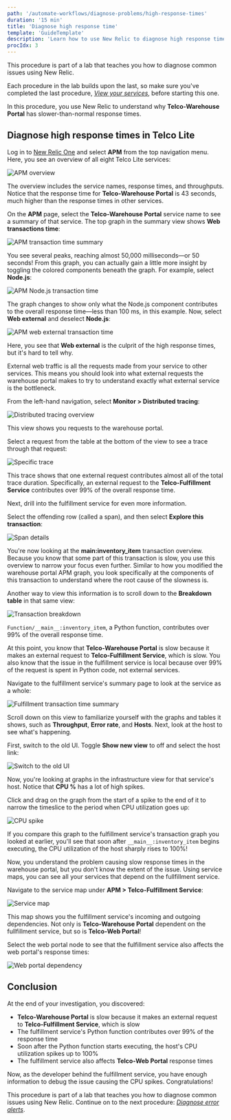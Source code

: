 ```yaml
---
path: '/automate-workflows/diagnose-problems/high-response-times'
duration: '15 min'
title: 'Diagnose high response time'
template: 'GuideTemplate'
description: 'Learn how to use New Relic to diagnose high response times in your services.'
procIdx: 3
---
```


<Callout variant="course" title="lab">

This procedure is part of a lab that teaches you how to diagnose common issues using New Relic.

Each procedure in the lab builds upon the last, so make sure you've completed the last procedure, [_View your services_](/automate-workflows/diagnose-problems/view-your-services), before starting this one.

</Callout>

In this procedure, you use New Relic to understand why **Telco-Warehouse Portal** has slower-than-normal response times.

## Diagnose high response times in Telco Lite

<Steps>

<Step>

Log in to [New Relic One](https://one.newrelic.com) and select **APM** from the top navigation menu. Here, you see an overview of all eight Telco Lite services:

![APM overview](../../../images/telco-lite/high-response-times.png)

The overview includes the service names, response times, and throughputs. Notice that the response time for **Telco-Warehouse Portal** is 43 seconds, much higher than the response times in other services.

</Step>

<Step>

On the **APM** page, select the **Telco-Warehouse Portal** service name to see a summary of that service. The top graph in the summary view shows **Web transactions time**:

![APM transaction time summary](../../../images/telco-lite/apm-summary.png)

You see several peaks, reaching almost 50,000 milliseconds—or 50 seconds! From this graph, you can actually gain a little more insight by toggling the colored components beneath the graph. For example, select **Node.js**:

![APM Node.js transaction time](../../../images/telco-lite/apm-node.png)

The graph changes to show only what the Node.js component contributes to the overall response time—less than 100 ms, in this example. Now, select **Web external** and deselect **Node.js**:

![APM web external transaction time](../../../images/telco-lite/apm-webex.png)

Here, you see that **Web external** is the culprit of the high response times, but it's hard to tell why.

External web traffic is all the requests made from your service to other services. This means you should look into what external requests the warehouse portal makes to try to understand exactly what external service is the bottleneck.

</Step>

<Step>

From the left-hand navigation, select **Monitor > Distributed tracing**:

![Distributed tracing overview](../../../images/telco-lite/dt-overview.png)

This view shows you requests to the warehouse portal.

</Step>

<Step>

Select a request from the table at the bottom of the view to see a trace through that request:

![Specific trace](../../../images/telco-lite/dt-trace.png)

This trace shows that one external request contributes almost all of the total trace duration. Specifically, an external request to the **Telco-Fulfillment Service** contributes over 99% of the overall response time.

Next, drill into the fulfillment service for even more information.

</Step>

<Step>

Select the offending row (called a span), and then select **Explore this transaction**:

![Span details](../../../images/telco-lite/dt-span-details.png)

You're now looking at the **__main__:inventory_item** transaction overview. Because you know that some part of this transaction is slow, you use this overview to narrow your focus even further. Similar to how you modified the warehouse portal APM graph, you look specifically at the components of this transaction to understand where the root cause of the slowness is.

Another way to view this information is to scroll down to the **Breakdown table** in that same view:

![Transaction breakdown](../../../images/telco-lite/transaction-breakdown.png)

`Function/__main__:inventory_item`, a Python function, contributes over 99% of the overall response time.

At this point, you know that **Telco-Warehouse Portal** is slow because it makes an external request to **Telco-Fulfillment Service**, which is slow. You also know that the issue in the fulfillment service is local because over 99% of the request is spent in Python code, not external services.

</Step>

<Step>

Navigate to the fulfillment service's summary page to look at the service as a whole:

![Fulfillment transaction time summary](../../../images/telco-lite/apm-fulfillment-summary.png)

Scroll down on this view to familiarize yourself with the graphs and tables it shows, such as **Throughput**, **Error rate**, and **Hosts**. Next, look at the host to see what's happening.

</Step>

<Step>

First, switch to the old UI. Toggle **Show new view** to off and select the host link:

![Switch to the old UI](../../../images/telco-lite/old-ui.png)

Now, you're looking at graphs in the infrastructure view for that service's host. Notice that **CPU %** has a lot of high spikes.

</Step>

<Step>

Click and drag on the graph from the start of a spike to the end of it to narrow the timeslice to the period when CPU utilization goes up:

![CPU spike](../../../images/telco-lite/cpu-spike.png)

If you compare this graph to the fulfillment service's transaction graph you looked at earlier, you'll see that soon after `__main__:inventory_item` begins executing, the CPU utilization of the host sharply rises to 100%!

Now, you understand the problem causing slow response times in the warehouse portal, but you don't know the extent of the issue. Using service maps, you can see all your services that depend on the fullfillment service.

</Step>

<Step>

Navigate to the service map under **APM > Telco-Fulfillment Service**:

![Service map](../../../images/telco-lite/service-map.png)

This map shows you the fulfillment service's incoming and outgoing dependencies. Not only is **Telco-Warehouse Portal** dependent on the fullfillment service, but so is **Telco-Web Portal**!

</Step>

<Step>

Select the web portal node to see that the fulfillment service also affects the web portal's response times:

![Web portal dependency](../../../images/telco-lite/web-portal-dep.png)

</Step>

</Steps>

## Conclusion

At the end of your investigation, you discovered:

- **Telco-Warehouse Portal** is slow because it makes an external request to **Telco-Fulfillment Service**, which is slow
- The fulfillment service's Python function contributes over 99% of the response time
- Soon after the Python function starts executing, the host's CPU utilization spikes up to 100%
- The fulfillment service also affects **Telco-Web Portal** response times

Now, as the developer behind the fulfillment service, you have enough information to debug the issue causing the CPU spikes. Congratulations!

<Callout variant="course" title="lab">

This procedure is part of a lab that teaches you how to diagnose common issues using New Relic. Continue on to the next procedure: [_Diagnose error alerts_](/automate-workflows/diagnose-problems/error-alerts).

</Callout>